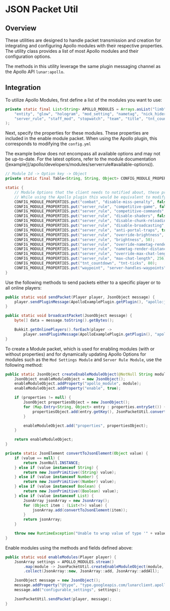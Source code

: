 
# JSON Packet Util

## Overview

These utilities are designed to handle packet transmission and creation for integrating and configuring Apollo modules with their respective properties. The utility class provides a list of most Apollo modules and their configuration options.

The methods in this utility leverage the same plugin messaging channel as the Apollo API `lunar:apollo`.

## Integration

To utilize Apollo Modules, first define a list of the modules you want to use:

```java
private static final List<String> APOLLO_MODULES = Arrays.asList("limb", "beam", "border", "chat", "colored_fire", "combat", "cooldown",
    "entity", "glow", "hologram", "mod_setting", "nametag", "nick_hider", "notification", "packet_enrichment", "rich_presence",
    "server_rule", "staff_mod", "stopwatch", "team", "title", "tnt_countdown", "transfer", "vignette", "waypoint"
);
```

Next, specify the properties for these modules. These properties are included in the enable module packet. When using the Apollo plugin, this corresponds to modifying the `config.yml`

<Callout type="warning" emoji="⚠️">
  The example below does not encompass all available options and may not be up-to-date.
  For the latest options, refer to the module documentation ([example](/apollo/developers/modules/serverrule#available-options)).
</Callout>

```java
// Module Id -> Option key -> Object
private static final Table<String, String, Object> CONFIG_MODULE_PROPERTIES = HashBasedTable.create();

static {
    // Module Options that the client needs to notified about, these properties are sent with the enable module packet
    // While using the Apollo plugin this would be equivalent to modifying the config.yml
    CONFIG_MODULE_PROPERTIES.put("combat", "disable-miss-penalty", false);
    CONFIG_MODULE_PROPERTIES.put("server_rule", "competitive-game", false);
    CONFIG_MODULE_PROPERTIES.put("server_rule", "competitive-commands", Arrays.asList("/server", "/servers", "/hub"));
    CONFIG_MODULE_PROPERTIES.put("server_rule", "disable-shaders", false);
    CONFIG_MODULE_PROPERTIES.put("server_rule", "disable-chunk-reloading", false);
    CONFIG_MODULE_PROPERTIES.put("server_rule", "disable-broadcasting", false);
    CONFIG_MODULE_PROPERTIES.put("server_rule", "anti-portal-traps", true);
    CONFIG_MODULE_PROPERTIES.put("server_rule", "override-brightness", false);
    CONFIG_MODULE_PROPERTIES.put("server_rule", "brightness", 50);
    CONFIG_MODULE_PROPERTIES.put("server_rule", "override-nametag-render-distance", false);
    CONFIG_MODULE_PROPERTIES.put("server_rule", "nametag-render-distance", 64);
    CONFIG_MODULE_PROPERTIES.put("server_rule", "override-max-chat-length", false);
    CONFIG_MODULE_PROPERTIES.put("server_rule", "max-chat-length", 256);
    CONFIG_MODULE_PROPERTIES.put("tnt_countdown", "tnt-ticks", 80);
    CONFIG_MODULE_PROPERTIES.put("waypoint", "server-handles-waypoints", false);
}
```

Use the following methods to send packets either to a specific player or to all online players:

```java
public static void sendPacket(Player player, JsonObject message) {
    player.sendPluginMessage(ApolloExamplePlugin.getPlugin(), "apollo:json", message.toString().getBytes());
}

public static void broadcastPacket(JsonObject message) {
    byte[] data = message.toString().getBytes();

    Bukkit.getOnlinePlayers().forEach(player ->
        player.sendPluginMessage(ApolloExamplePlugin.getPlugin(), "apollo:json", data));
}
```

To create a Module packet, which is used for enabling modules (with or without properties) and for dynamically updating Apollo Options for modules such as the `Mod Settings Module` and `Server Rule Module`, use the following method:

```java
public static JsonObject createEnableModuleObject(@NotNull String module, Map<String, Object> properties) {
    JsonObject enableModuleObject = new JsonObject();
    enableModuleObject.addProperty("apollo_module", module);
    enableModuleObject.addProperty("enable", true);

    if (properties != null) {
        JsonObject propertiesObject = new JsonObject();
        for (Map.Entry<String, Object> entry : properties.entrySet()) {
            propertiesObject.add(entry.getKey(), JsonPacketUtil.convertToJsonElement(entry.getValue()));
        }

        enableModuleObject.add("properties", propertiesObject);
    }

    return enableModuleObject;
}

private static JsonElement convertToJsonElement(Object value) {
    if (value == null) {
        return JsonNull.INSTANCE;
    } else if (value instanceof String) {
        return new JsonPrimitive((String) value);
    } else if (value instanceof Number) {
        return new JsonPrimitive((Number) value);
    } else if (value instanceof Boolean) {
        return new JsonPrimitive((Boolean) value);
    } else if (value instanceof List) {
        JsonArray jsonArray = new JsonArray();
        for (Object item : (List<?>) value) {
            jsonArray.add(convertToJsonElement(item));
        }
        return jsonArray;
    }

    throw new RuntimeException("Unable to wrap value of type '" + value.getClass().getSimpleName() + "'!");
}
```

Enable modules using the methods and fields defined above:

```java
public static void enableModules(Player player) {
    JsonArray settings = APOLLO_MODULES.stream()
        .map(module -> JsonPacketUtil.createEnableModuleObject(module, CONFIG_MODULE_PROPERTIES.row(module)))
        .collect(JsonArray::new, JsonArray::add, JsonArray::addAll);

    JsonObject message = new JsonObject();
    message.addProperty("@type", "type.googleapis.com/lunarclient.apollo.configurable.v1.OverrideConfigurableSettingsMessage");
    message.add("configurable_settings", settings);

    JsonPacketUtil.sendPacket(player, message);
}
```
